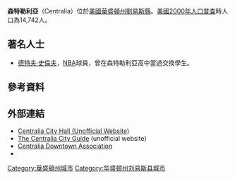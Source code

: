{{Infobox settlement
|official_name            = 森特勒利亞
|native_name              = Centralia
|settlement_type          = [[城市|城市]]
|nickname                 =
|motto                    =

<!-- 圖片 -->
|image_skyline            =
|imagesize                =
|image_caption            =
|image_flag               =
|image_seal               =

<!-- 地圖 -->
|image_map = Lewis_County_Washington_Incorporated_and_Unincorporated_areas_Centralia_Highlighted.svg
|mapsize                  = 250px
|map_caption              = 森特勒利亞位置圖
|image_map1               =
|mapsize1                 =
|map_caption1             =

<!-- 行政區 -->
|subdivision_type         = [[國家|國家]]
|subdivision_name         = [[美國|美國]]
|subdivision_type1        = [[州|州]]
|subdivision_name1        = [[華盛頓州|華盛頓州]]
|subdivision_type2        = [[郡|郡]]
|subdivision_name2        = [[劉易斯縣_(華盛頓州)|劉易斯縣]]

<!-- 政府 -->
|government_footnotes     =
|government_type          =
|leader_title             =
|leader_name              =
|leader_title1            =
|leader_name1             =
|established_title        =
|established_date         =

<!-- 地區 -->
|unit_pref  =  Imperial
|area_footnotes           =
|area_magnitude           =
|area_total_km2           = 19.3
|area_land_km2            = 19.2
|area_water_km2           = 0.1
|area_total_sq_mi         = 7.5
|area_land_sq_mi          = 7.4
|area_water_sq_mi         = 0.0

<!-- 人口 -->
|population_as_of         = [[美國2000年人口普查|2000]]
|population_footnotes     =
|population_total         = 14742
|population_density_km2   = 768.6
|population_density_sq_mi = 1990.6

<!-- 基本資料 -->
|timezone                 = [[太平洋時區|PST]]
|utc_offset               = -8
|timezone_DST             = PDT
|utc_offset_DST           = -7
|elevation_footnotes      =
|elevation_m              = 57
|elevation_ft             = 187

<!-- 其他資料 -->
|postal_code_type         = [[美國郵遞區號|郵遞區號]]
|postal_code              = 98531
|area_code                = [[北美洲电话区号列表|360]]
|blank_name               = [[聯邦資訊處理標準|聯邦資訊處理標準碼]]
|blank_info               = 53-11160{{GR|2}}
|blank1_name              = [[地名資訊系統編號|地名資訊系統編號]]
|blank1_info              = 1503899{{GR|3}}
|website                  =
|footnotes                =
}}
'''森特勒利亞'''（Centralia）位於[[美國|美國]][[華盛頓州|華盛頓州]][[劉易斯縣_(華盛頓州)|劉易斯縣]]。[[美國2000年人口普查|美國2000年人口普查]]時人口為14,742人。

==著名人士==
*[[德特夫·史倫夫|德特夫·史倫夫]]，[[NBA|NBA]]球員，曾在森特勒利亞高中當過交換學生。

==參考資料==
{{reflist}}

==外部連結==
* [https://web.archive.org/web/20070818034143/http://www.centraliaguide.com/centralia/ Centralia City Hall (Unofficial Website)]
* [https://web.archive.org/web/20070524103637/http://www.centraliaguide.com/ The Centralia City Guide] (unofficial website)
* [https://web.archive.org/web/20080828172215/http://www.centraliadowntown.com/ Centralia Downtown Association]
* {{commonscatinline}}

{{coord|display=title}}
{{Washington}}
{{normdaten}}
{{DEFAULTSORT:centralia}}
[[Category:華盛頓州城市|Category:華盛頓州城市]]
[[Category:华盛顿州刘易斯县城市|Category:华盛顿州刘易斯县城市]]
{{washington-stub}}